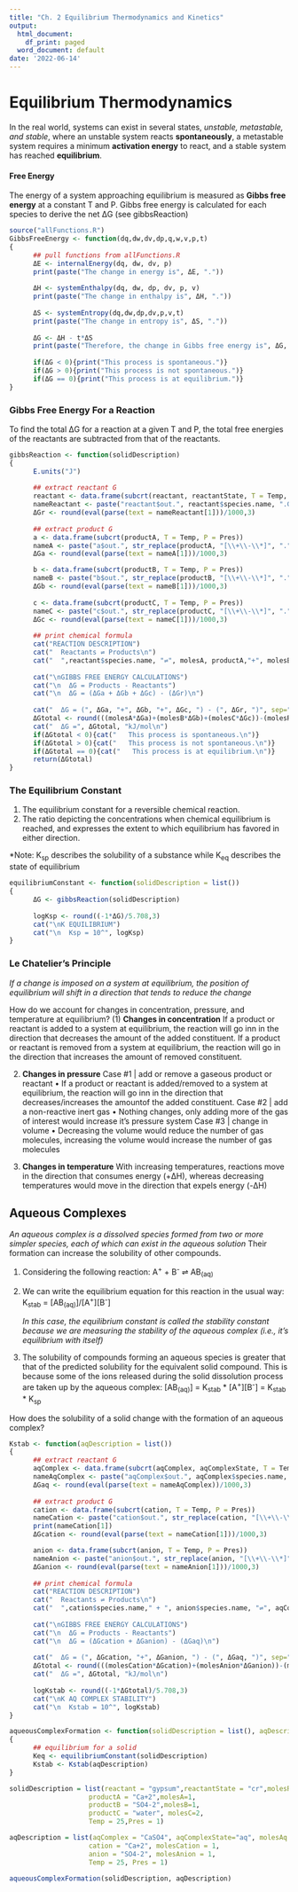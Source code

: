 ```yaml
---
title: "Ch. 2 Equilibrium Thermodynamics and Kinetics"
output:
  html_document:
    df_print: paged
  word_document: default
date: '2022-06-14'
---
```

# Equilibrium Thermodynamics
In the real world, systems can exist in several states, *unstable, metastable, and stable*, where an unstable system reacts **spontaneously**, a metastable system requires a minimum **activation energy** to react, and a stable system has reached **equilibrium**. 

#### Free Energy 
The energy of a system approaching equilibrium is measured as **Gibbs free energy** at a constant T and P. Gibbs free energy is calculated for each species to derive the net ΔG (see gibbsReaction)
```r
source("allFunctions.R")
GibbsFreeEnergy <- function(dq,dw,dv,dp,q,w,v,p,t)
{
      ## pull functions from allFunctions.R
      ΔE <- internalEnergy(dq, dw, dv, p)
      print(paste("The change in energy is", ΔE, "."))
      
      ΔH <- systemEnthalpy(dq, dw, dp, dv, p, v)
      print(paste("The change in enthalpy is", ΔH, "."))
      
      ΔS <- systemEntropy(dq,dw,dp,dv,p,v,t)
      print(paste("The change in entropy is", ΔS, "."))
      
      ΔG <- ΔH - t*ΔS
      print(paste("Therefore, the change in Gibbs free energy is", ΔG, "."))
      
      if(ΔG < 0){print("This process is spontaneous.")}
      if(ΔG > 0){print("This process is not spontaneous.")}
      if(ΔG == 0){print("This process is at equilibrium.")}
}
```

### Gibbs Free Energy For a Reaction
To find the total ΔG for a reaction at a given T and P, the total free energies of the reactants are subtracted from that of the reactants.
```r
gibbsReaction <- function(solidDescription)
{
      E.units("J")
      
      ## extract reactant G
      reactant <- data.frame(subcrt(reactant, reactantState, T = Temp, P = Pres))
      nameReactant <- paste("reactant$out.", reactant$species.name, ".G",sep ="")
      ΔGr <- round(eval(parse(text = nameReactant[1]))/1000,3)
      
      ## extract product G
      a <- data.frame(subcrt(productA, T = Temp, P = Pres))
      nameA <- paste("a$out.", str_replace(productA, "[\\+\\-\\*]", "."), ".G",sep ="")
      ΔGa <- round(eval(parse(text = nameA[1]))/1000,3)

      b <- data.frame(subcrt(productB, T = Temp, P = Pres))
      nameB <- paste("b$out.", str_replace(productB, "[\\+\\-\\*]", "."), ".G",sep ="")
      ΔGb <- round(eval(parse(text = nameB[1]))/1000,3)
      
      c <- data.frame(subcrt(productC, T = Temp, P = Pres))
      nameC <- paste("c$out.", str_replace(productC, "[\\+\\-\\*]", "."), ".G",sep ="")
      ΔGc <- round(eval(parse(text = nameC[1]))/1000,3)
      
      ## print chemical formula
      cat("REACTION DESCRIPTION")
      cat("  Reactants ⇌ Products\n")
      cat("  ",reactant$species.name, "⇌", molesA, productA,"+", molesB, productB,"+", molesC, productC, "\n",sep=" ")
      
      cat("\nGIBBS FREE ENERGY CALCULATIONS")
      cat("\n  ΔG = Products - Reactants")
      cat("\n  ΔG = (ΔGa + ΔGb + ΔGc) - (ΔGr)\n")
      
      cat("  ΔG = (", ΔGa, "+", ΔGb, "+", ΔGc, ") - (", ΔGr, ")", sep="")
      ΔGtotal <- round(((molesA*ΔGa)+(molesB*ΔGb)+(molesC*ΔGc))-(molesR*ΔGr),3)
      cat("  ΔG =", ΔGtotal, "kJ/mol\n")
      if(ΔGtotal < 0){cat("   This process is spontaneous.\n")}
      if(ΔGtotal > 0){cat("   This process is not spontaneous.\n")}
      if(ΔGtotal == 0){cat("   This process is at equilibrium.\n")}
      return(ΔGtotal)
}
```

### The Equilibrium Constant
(1) The equilibrium constant for a reversible chemical reaction.
(2) The ratio depicting the concentrations when chemical equilibrium is reached, and expresses the extent to which equilibrium has favored in either direction.

*Note: K~sp~ describes the solubility of a substance while K~eq~ describes the state of equilibrium
```r
equilibriumConstant <- function(solidDescription = list())
{
      ΔG <- gibbsReaction(solidDescription)
      
      logKsp <- round((-1*ΔG)/5.708,3)
      cat("\nK EQUILIBRIUM")
      cat("\n  Ksp = 10^", logKsp)
}
```

### Le Chatelier's Principle
*If a change is imposed on a system at equilibrium, the position of equilibrium will shift in a direction that tends to reduce the change*

How do we account for changes in concentration, pressure, and temperature at equilibrium?
(1) **Changes in concentration**
If a product or reactant is added to a system at equilibrium, the reaction will go inn in the direction that decreases the amount of the added constituent. If a product or reactant is removed from a system at equilibrium, the reaction will go in the direction that increases the amount of removed constituent.

(2) **Changes in pressure**
Case #1 | add or remove a gaseous product or reactant
      • If a product or reactant is added/removed to a system at equilibrium, the reaction will go inn in the direction that                     decreases/increases the amountof the added constituent.
Case #2 | add a non-reactive inert gas
      • Nothing changes, only adding more of the gas of interest would increase it's pressure system
Case #3 | change in volume
      • Decreasing the volume would reduce the number of gas molecules, increasing the volume would increase the number of gas molecules
      
(3) **Changes in temperature**
With increasing temperatures, reactions move in the direction that consumes energy (+ΔH), whereas decreasing temperatures would move in the direction that expels energy (-ΔH)

## Aqueous Complexes
*An aqueous complex is a dissolved species formed from two or more simpler species, each of which can exist in the aqueous solution* Their formation can increase the solubility of other compounds.
      
1. Considering the following reaction:  A^+^ + B^-^ ⇌ AB~(aq)~

2. We can write the equilibrium equation for this reaction in the usual way:  K~stab~ = [AB~(aq)~]/[A^+^][B^-^]

      *In this case, the equilibrium constant is called the stability constant because we are measuring the stability of         the aqueous complex (i.e., it's equilibrium with itself)*
      
3. The solubility of compounds forming an aqueous species is greater that that of the predicted solubility for the equivalent solid compound. This is because some of the ions released during the solid dissolution process are taken up by the aqueous complex:   [AB~(aq)~] = K~stab~ * [A^+^][B^-^] = K~stab~ * K~sp~
            
How does the solubility of a solid change with the formation of an aqueous complex?
```r
Kstab <- function(aqDescription = list())
{
      ## extract reactant G
      aqComplex <- data.frame(subcrt(aqComplex, aqComplexState, T = Temp, P = Pres))
      nameAqComplex <- paste("aqComplex$out.", aqComplex$species.name, ".G",sep ="")
      ΔGaq <- round(eval(parse(text = nameAqComplex))/1000,3)
      
      ## extract product G
      cation <- data.frame(subcrt(cation, T = Temp, P = Pres))
      nameCation <- paste("cation$out.", str_replace(cation, "[\\+\\-\\*]", "."), ".G",sep ="")
      print(nameCation[1])
      ΔGcation <- round(eval(parse(text = nameCation[1]))/1000,3)

      anion <- data.frame(subcrt(anion, T = Temp, P = Pres))
      nameAnion <- paste("anion$out.", str_replace(anion, "[\\+\\-\\*]", "."), ".G",sep ="")
      ΔGanion <- round(eval(parse(text = nameAnion[1]))/1000,3) 
      
      ## print chemical formula
      cat("REACTION DESCRIPTION")
      cat("  Reactants ⇌ Products\n")
      cat("  ",cation$species.name," + ", anion$species.name, "⇌", aqComplex$species.name, "\n",sep=" ")
      
      cat("\nGIBBS FREE ENERGY CALCULATIONS")
      cat("\n  ΔG = Products - Reactants")
      cat("\n  ΔG = (ΔGcation + ΔGanion) - (ΔGaq)\n")
      
      cat("  ΔG = (", ΔGcation, "+", ΔGanion, ") - (", ΔGaq, ")", sep="")
      ΔGtotal <- round(((molesCation*ΔGcation)+(molesAnion*ΔGanion))-(molesAq*ΔGaq),3)
      cat("  ΔG =", ΔGtotal, "kJ/mol\n")
      
      logKstab <- round((-1*ΔGtotal)/5.708,3)
      cat("\nK AQ COMPLEX STABILITY")
      cat("\n  Kstab = 10^", logKstab)
}

aqueousComplexFormation <- function(solidDescription = list(), aqDescription = list())
{
      ## equilibrium for a solid
      Keq <- equilibriumConstant(solidDescription)
      Kstab <- Kstab(aqDescription)
}

solidDescription = list(reactant = "gypsum",reactantState = "cr",molesR=1,
                    productA = "Ca+2",molesA=1,
                    productB = "SO4-2",molesB=1,
                    productC = "water", molesC=2,
                    Temp = 25,Pres = 1)

aqDescription = list(aqComplex = "CaSO4", aqComplexState="aq", molesAq = 1, 
                    cation = "Ca+2", molesCation = 1, 
                    anion = "SO4-2", molesAnion = 1, 
                    Temp = 25, Pres = 1)

aqueousComplexFormation(solidDescription, aqDescription)
```












